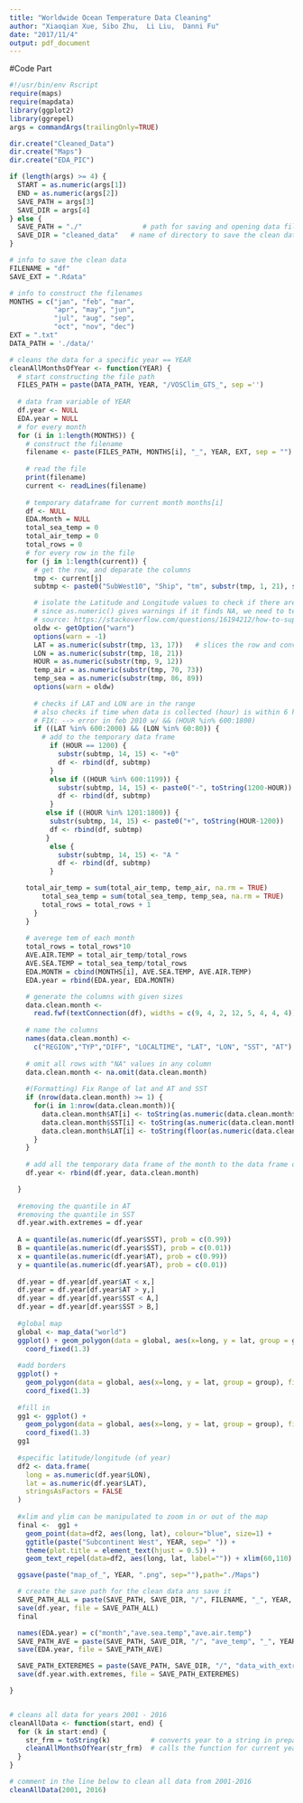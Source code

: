 ```yaml
---
title: "Worldwide Ocean Temperature Data Cleaning"
author: "Xiaoqian Xue, Sibo Zhu,  Li Liu,  Danni Fu"
date: "2017/11/4"
output: pdf_document
---
```


#Code Part

```r
#!/usr/bin/env Rscript
require(maps)
require(mapdata)
library(ggplot2)
library(ggrepel)
args = commandArgs(trailingOnly=TRUE)

dir.create("Cleaned_Data")
dir.create("Maps")
dir.create("EDA_PIC")

if (length(args) >= 4) {
  START = as.numeric(args[1])
  END = as.numeric(args[2])
  SAVE_PATH = args[3]
  SAVE_DIR = args[4]
} else {
  SAVE_PATH = "./"               # path for saving and opening data files
  SAVE_DIR = "cleaned_data"   # name of directory to save the clean data
}

# info to save the clean data
FILENAME = "df"
SAVE_EXT = ".Rdata"

# info to construct the filenames
MONTHS = c("jan", "feb", "mar",
           "apr", "may", "jun",
           "jul", "aug", "sep",
           "oct", "nov", "dec")
EXT = ".txt"
DATA_PATH = './data/'

# cleans the data for a specific year == YEAR
cleanAllMonthsOfYear <- function(YEAR) {
  # start constructing the file path 
  FILES_PATH = paste(DATA_PATH, YEAR, "/VOSClim_GTS_", sep ='')
  
  # data fram variable of YEAR
  df.year <- NULL
  EDA.year = NULL
  # for every month
  for (i in 1:length(MONTHS)) {
    # construct the filename
    filename <- paste(FILES_PATH, MONTHS[i], "_", YEAR, EXT, sep = "")
    
    # read the file
    print(filename)
    current <- readLines(filename)
    
    # temporary dataframe for current month months[i]
    df <- NULL
    EDA.Month = NULL
    total_sea_temp = 0
    total_air_temp = 0
    total_rows = 0
    # for every row in the file
    for (j in 1:length(current)) {
      # get the row, and deparate the columns
      tmp <- current[j]
      subtmp <- paste0("SubWest10", "Ship", "tm", substr(tmp, 1, 21), substr(tmp, 86, 89), substr(tmp, 70, 73))

      # isolate the Latitude and Longitude values to check if there are in our sub-region ranges
      # since as.numeric() gives warnings if it finds NA, we need to temporarily suprress warnings
      # source: https://stackoverflow.com/questions/16194212/how-to-suppress-warnings-globally-in-an-r-script
      oldw <- getOption("warn")
      options(warn = -1)
      LAT = as.numeric(substr(tmp, 13, 17))   # slices the row and converts to a number
      LON = as.numeric(substr(tmp, 18, 21))
      HOUR = as.numeric(substr(tmp, 9, 12))
      temp_air = as.numeric(substr(tmp, 70, 73))
      temp_sea = as.numeric(substr(tmp, 86, 89))
      options(warn = oldw)
 
      # checks if LAT and LON are in the range 
      # also checks if time when data is collected (hour) is within 6 hours of noon 
      # FIX: --> error in feb 2010 w/ && (HOUR %in% 600:1800)
      if ((LAT %in% 600:2000) && (LON %in% 60:80)) {
        # add to the temporary data frame
          if (HOUR == 1200) {
            substr(subtmp, 14, 15) <- "+0"
            df <- rbind(df, subtmp)
          }
          else if ((HOUR %in% 600:1199)) {
            substr(subtmp, 14, 15) <- paste0("-", toString(1200-HOUR))
            df <- rbind(df, subtmp)
          }
         else if ((HOUR %in% 1201:1800)) {
          substr(subtmp, 14, 15) <- paste0("+", toString(HOUR-1200))
          df <- rbind(df, subtmp)
         }
          else {
            substr(subtmp, 14, 15) <- "A "
            df <- rbind(df, subtmp)
          }

	total_air_temp = sum(total_air_temp, temp_air, na.rm = TRUE)
        total_sea_temp = sum(total_sea_temp, temp_sea, na.rm = TRUE)
        total_rows = total_rows + 1
      }
    }
 
    # averege tem of each month 
    total_rows = total_rows*10
    AVE.AIR.TEMP = total_air_temp/total_rows
    AVE.SEA.TEMP = total_sea_temp/total_rows
    EDA.MONTH = cbind(MONTHS[i], AVE.SEA.TEMP, AVE.AIR.TEMP)
    EDA.year = rbind(EDA.year, EDA.MONTH)

    # generate the columns with given sizes
    data.clean.month <-
      read.fwf(textConnection(df), widths = c(9, 4, 2, 12, 5, 4, 4, 4))
    
    # name the columns
    names(data.clean.month) <-
      c("REGION","TYP","DIFF", "LOCALTIME", "LAT", "LON", "SST", "AT")
  
    # omit all rows with "NA" values in any column
    data.clean.month <- na.omit(data.clean.month)
    
    #(Formatting) Fix Range of lat and AT and SST
    if (nrow(data.clean.month) >= 1) {
      for(i in 1:nrow(data.clean.month)){
        data.clean.month$AT[i] <- toString(as.numeric(data.clean.month$AT[i])/10)
        data.clean.month$SST[i] <- toString(as.numeric(data.clean.month$SST[i])/10)
        data.clean.month$LAT[i] <- toString(floor(as.numeric(data.clean.month$LAT[i])/100))
      }
    }
    
    # add all the temporary data frame of the month to the data frame of the year
    df.year <- rbind(df.year, data.clean.month)

  }
  
  #removing the quantile in AT
  #removing the quantile in SST
  df.year.with.extremes = df.year
  
  A = quantile(as.numeric(df.year$SST), prob = c(0.99))
  B = quantile(as.numeric(df.year$SST), prob = c(0.01))
  x = quantile(as.numeric(df.year$AT), prob = c(0.99))
  y = quantile(as.numeric(df.year$AT), prob = c(0.01))
  
  df.year = df.year[df.year$AT < x,]
  df.year = df.year[df.year$AT > y,]
  df.year = df.year[df.year$SST < A,]
  df.year = df.year[df.year$SST > B,]
  
  #global map
  global <- map_data("world")
  ggplot() + geom_polygon(data = global, aes(x=long, y = lat, group = group)) +
    coord_fixed(1.3)
  
  #add borders
  ggplot() +
    geom_polygon(data = global, aes(x=long, y = lat, group = group), fill = NA, color = "blue") +
    coord_fixed(1.3)
  
  #fill in 
  gg1 <- ggplot() +
    geom_polygon(data = global, aes(x=long, y = lat, group = group), fill = "white", color = "grey") +
    coord_fixed(1.3)
  gg1
  
  #specific latitude/longitude (of year)
  df2 <- data.frame(
    long = as.numeric(df.year$LON),
    lat = as.numeric(df.year$LAT),
    stringsAsFactors = FALSE
  )
  
  #xlim and ylim can be manipulated to zoom in or out of the map
  final <-  gg1 +
    geom_point(data=df2, aes(long, lat), colour="blue", size=1) +
    ggtitle(paste("Subcontinent West", YEAR, sep=" ")) +
    theme(plot.title = element_text(hjust = 0.5)) +
    geom_text_repel(data=df2, aes(long, lat, label="")) + xlim(60,110) + ylim(0,40)

  ggsave(paste("map_of_", YEAR, ".png", sep=""),path="./Maps")

  # create the save path for the clean data ans save it
  SAVE_PATH_ALL = paste(SAVE_PATH, SAVE_DIR, "/", FILENAME, "_", YEAR, SAVE_EXT, sep = "")
  save(df.year, file = SAVE_PATH_ALL)
  final

  names(EDA.year) = c("month","ave.sea.temp","ave.air.temp")
  SAVE_PATH_AVE = paste(SAVE_PATH, SAVE_DIR, "/", "ave_temp", "_", YEAR, SAVE_EXT, sep = "")
  save(EDA.year, file = SAVE_PATH_AVE)

  SAVE_PATH_EXTEREMES = paste(SAVE_PATH, SAVE_DIR, "/", "data_with_extremes", "_", YEAR, SAVE_EXT, sep = "")
  save(df.year.with.extremes, file = SAVE_PATH_EXTEREMES)

}


# cleans all data for years 2001 - 2016
cleanAllData <- function(start, end) {
  for (k in start:end) {
    str_frm = toString(k)          # converts year to a string in preparation to call the function
    cleanAllMonthsOfYear(str_frm)  # calls the function for current year
  }
}

# comment in the line below to clean all data from 2001-2016
cleanAllData(2001, 2016)
```




